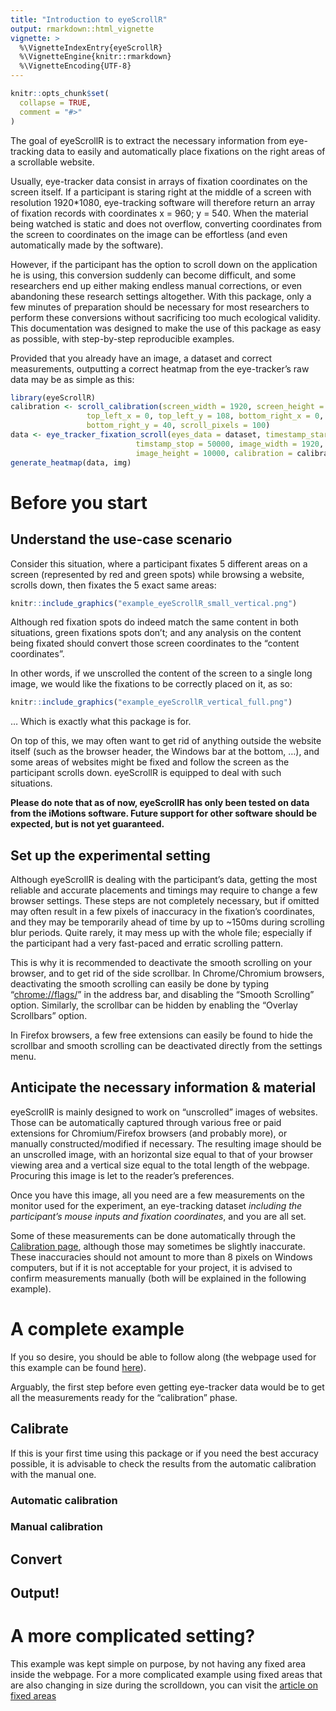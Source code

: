 ```yaml
---
title: "Introduction to eyeScrollR"
output: rmarkdown::html_vignette
vignette: >
  %\VignetteIndexEntry{eyeScrollR}
  %\VignetteEngine{knitr::rmarkdown}
  %\VignetteEncoding{UTF-8}
---
```


```r
knitr::opts_chunk$set(
  collapse = TRUE,
  comment = "#>"
)
```

The goal of eyeScrollR is to extract the necessary information from eye-tracking data to easily and automatically place fixations on the right areas of a scrollable website.

Usually, eye-tracker data consist in arrays of fixation coordinates on the screen itself. If a participant is staring right at the middle of a screen with resolution 1920\*1080, eye-tracking software will therefore return an array of fixation records with coordinates x = 960; y = 540. When the material being watched is static and does not overflow, converting coordinates from the screen to coordinates on the image can be effortless (and even automatically made by the software).

However, if the participant has the option to scroll down on the application he is using, this conversion suddenly can become difficult, and some researchers end up either making endless manual corrections, or even abandoning these research settings altogether. With this package, only a few minutes of preparation should be necessary for most researchers to perform these conversions without sacrificing too much ecological validity. This documentation was designed to make the use of this package as easy as possible, with step-by-step reproducible examples.

Provided that you already have an image, a dataset and correct measurements, outputting a correct heatmap from the eye-tracker's raw data may be as simple as this:

```r
library(eyeScrollR)
calibration <- scroll_calibration(screen_width = 1920, screen_height = 1080,
                 top_left_x = 0, top_left_y = 108, bottom_right_x = 0,
                 bottom_right_y = 40, scroll_pixels = 100)
data <- eye_tracker_fixation_scroll(eyes_data = dataset, timestamp_start = 2000,
                            timstamp_stop = 50000, image_width = 1920,
                            image_height = 10000, calibration = calibration)
generate_heatmap(data, img)
```

# Before you start

## Understand the use-case scenario

Consider this situation, where a participant fixates 5 different areas on a screen (represented by red and green spots) while browsing a website, scrolls down, then fixates the 5 exact same areas:

```r
knitr::include_graphics("example_eyeScrollR_small_vertical.png")
```

Although red fixation spots do indeed match the same content in both situations, green fixations spots don't; and any analysis on the content being fixated should convert those screen coordinates to the "content coordinates".

In other words, if we unscrolled the content of the screen to a single long image, we would like the fixations to be correctly placed on it, as so:

```r
knitr::include_graphics("example_eyeScrollR_vertical_full.png")
```

... Which is exactly what this package is for.

On top of this, we may often want to get rid of anything outside the website itself (such as the browser header, the Windows bar at the bottom, ...), and some areas of websites might be fixed and follow the screen as the participant scrolls down. eyeScrollR is equipped to deal with such situations.

**Please do note that as of now, eyeScrollR has only been tested on data from the iMotions software. Future support for other software should be expected, but is not yet guaranteed.**

## Set up the experimental setting

Although eyeScrollR is dealing with the participant's data, getting the most reliable and accurate placements and timings may require to change a few browser settings. These steps are not completely necessary, but if omitted may often result in a few pixels of inaccuracy in the fixation's coordinates, and they may be temporarily ahead of time by up to \~150ms during scrolling blur periods. Quite rarely, it may mess up with the whole file; especially if the participant had a very fast-paced and erratic scrolling pattern.

This is why it is recommended to deactivate the smooth scrolling on your browser, and to get rid of the side scrollbar. In Chrome/Chromium browsers, deactivating the smooth scrolling can easily be done by typing "<chrome://flags/>" in the address bar, and disabling the "Smooth Scrolling" option. Similarly, the scrollbar can be hidden by enabling the "Overlay Scrollbars" option.

In Firefox browsers, a few free extensions can easily be found to hide the scrollbar and smooth scrolling can be deactivated directly from the settings menu.

## Anticipate the necessary information & material

eyeScrollR is mainly designed to work on "unscrolled" images of websites. Those can be automatically captured through various free or paid extensions for Chromium/Firefox browsers (and probably more), or manually constructed/modified if necessary. The resulting image should be an unscrolled image, with an horizontal size equal to that of your browser viewing area and a vertical size equal to the total length of the webpage. Procuring this image is let to the reader's preferences.

Once you have this image, all you need are a few measurements on the monitor used for the experiment, an eye-tracking dataset *including the participant's mouse inputs and fixation coordinates*, and you are all set.

Some of these measurements can be done automatically through the [Calibration page](../calibration.html "Calibration page"), although those may sometimes be slightly inaccurate. These inaccuracies should not amount to more than 8 pixels on Windows computers, but if it is not acceptable for your project, it is advised to confirm measurements manually (both will be explained in the following example).

# A complete example

If you so desire, you should be able to follow along (the webpage used for this example can be found [here](../test_no_fixed.html "simple test page")).

Arguably, the first step before even getting eye-tracker data would be to get all the measurements ready for the "calibration" phase.

## Calibrate

If this is your first time using this package or if you need the best accuracy possible, it is advisable to check the results from the automatic calibration with the manual one.

### Automatic calibration



### Manual calibration

## Convert

## Output!

# A more complicated setting?

This example was kept simple on purpose, by not having any fixed area inside the webpage. For a more complicated example using fixed areas that are also changing in size during the scrolldown, you can visit the [article on fixed areas](fixed_areas.html "article on fixed areas")
